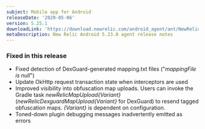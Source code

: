```yaml
---
subject: Mobile app for Android
releaseDate: '2020-05-06'
version: 5.25.1
downloadLink: 'https://download.newrelic.com/android_agent/ant/NewRelic_Android_Agent_5.25.1.zip'
metaDescription: New Relic Android 5.23.0 agent release notes
---
```


### Fixed in this release

* Fixed detection of DexGuard-generated mapping.txt files ("_mappingFile is null_")
* Update OkHttp request transaction state when interceptors are used
* Improved visibility into obfuscation map uploads. Users can invoke the Gradle task _newRelicMapUpload&#x7B;Variant}_ (_newRelicDexguardMapUpload&#x7B;Variant}_ for DexGuard) to resend tagged obfuscation maps. _&#x7B;Variant}_ is dependent on configuration.
* Toned-down plugin debugging messages inadvertently emitted as errors
